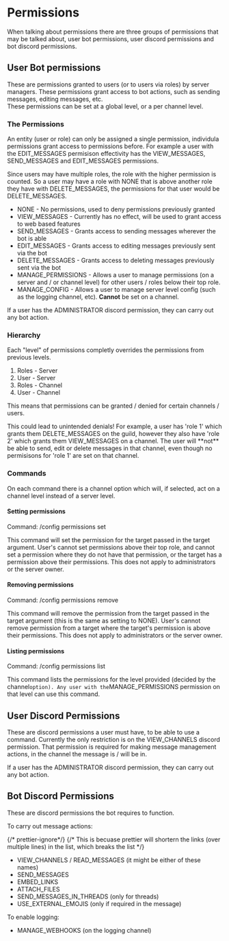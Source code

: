 
# Permissions

When talking about permissions there are three groups of permissions that may be talked about, user bot permissions, user discord permissions and bot discord permissions.

## User Bot permissions

These are permissions granted to users (or to users via roles) by server managers.
These permissions grant access to bot actions, such as sending messages, editing messages, etc.  
These permissions can be set at a global level, or a per channel level.

### The Permissions

An entity (user or role) can only be assigned a single permission, individula permissions grant access to permissions before.
For example a user with the <InlineCode>EDIT_MESSAGES</InlineCode> permisison effectivity has the <InlineCode>VIEW_MESSAGES</InlineCode>, <InlineCode>SEND_MESSAGES</InlineCode> and <InlineCode>EDIT_MESSAGES</InlineCode> permissions.

Since users may have multiple roles, the role with the higher permission is counted.
So a user may have a role with <InlineCode>NONE</InlineCode> that is above another role they have with <InlineCode>DELETE_MESSAGES</InlineCode>, the permissions for that user would be <InlineCode>DELETE_MESSAGES</InlineCode>.

- <InlineCode>NONE</InlineCode> - No permissions, used to deny permissions previously
  granted
- <InlineCode>VIEW_MESSAGES</InlineCode> - Currently has no effect, will be used
  to grant access to web based features
- <InlineCode>SEND_MESSAGES</InlineCode> - Grants access to sending messages wherever
  the bot is able
- <InlineCode>EDIT_MESSAGES</InlineCode> - Grants access to editing messages previously
  sent via the bot
- <InlineCode>DELETE_MESSAGES</InlineCode> - Grants access to deleting messages previously
  sent via the bot
- <InlineCode>MANAGE_PERMISSIONS</InlineCode> - Allows a user to manage permissions
  (on a server and / or channel level) for other users / roles below their top role.
- <InlineCode>MANAGE_CONFIG</InlineCode> - Allows a user to manage server level config
  (such as the logging channel, etc). **Cannot** be set on a channel.

<Hint type="info">
  If a user has the <InlineCode>ADMINISTRATOR</InlineCode> discord permission,
  they can carry out any bot action.
</Hint>

### Hierarchy

Each "level" of permissions completly overrides the permissions from previous levels.

1. Roles - Server
2. User - Server
3. Roles - Channel
4. User - Channel

This means that permissions can be granted / denied for certain channels / users.

<Hint type="warn">
  This could lead to unintended denials! For example, a user has 'role 1' which
  grants them <InlineCode>DELETE_MESSAGES</InlineCode> on the guild, however
  they also have 'role 2' which grants them
  <InlineCode>VIEW_MESSAGES</InlineCode> on a channel. The user will **not** be able
  to send, edit or delete messages in that channel, even though no permisisons for
  'role 1' are set on that channel.
</Hint>

### Commands

On each command there is a <InlineCode>channel</InlineCode> option which will, if selected, act on a channel level instead of a server level.

#### Setting permissions

Command: <InlineCode>/config permissions set</InlineCode>

This command will set the permission for the target passed in the <InlineCode>target</InlineCode> argument.
User's cannot set permissions above their top role, and cannot set a permission where they do not have that permission, or the target has a permission above their permissions.
This does not apply to administrators or the server owner.

#### Removing permissions

Command: <InlineCode>/config permissions remove</InlineCode>

This command will remove the permission from the target passed in the <InlineCode>target</InlineCode> argument (this is the same as setting to <InlineCode>NONE</InlineCode>).
User's cannot remove permission from a target where the target's permission is above their permissions.
This does not apply to administrators or the server owner.

#### Listing permissions

Command: <InlineCode>/config permissions list</InlineCode>

This command lists the permissions for the level provided (decided by the <InlineCode>channel`option). Any user with the`MANAGE_PERMISSIONS</InlineCode> permission on that level can use this command.

## User Discord Permissions

These are discord permissions a user must have, to be able to use a command. Currently the only restriction is on the <InlineCode>VIEW_CHANNELS</InlineCode> discord permission.
That permission is required for making message management actions, in the channel the message is / will be in.

<Hint type="info">
  If a user has the <InlineCode>ADMINISTRATOR</InlineCode> discord permission,
  they can carry out any bot action.
</Hint>

## Bot Discord Permissions

These are discord permissions the bot requires to function.

To carry out message actions:

{/* prettier-ignore*/}
{/* This is becuase prettier will shortern the links (over multiple lines) in the list, which breaks the list */}


- <InlineCode>VIEW_CHANNELS</InlineCode> / <InlineCode>READ_MESSAGES</InlineCode> (it might be either of these names)
- <InlineCode>SEND_MESSAGES</InlineCode>
- <InlineCode>EMBED_LINKS</InlineCode>
- <InlineCode>ATTACH_FILES</InlineCode>
- <InlineCode>SEND_MESSAGES_IN_THREADS</InlineCode> (only for threads)
- <InlineCode>USE_EXTERNAL_EMOJIS</InlineCode> (only if required in the message)

To enable logging:

- <InlineCode>MANAGE_WEBHOOKS</InlineCode> (on the logging channel)
